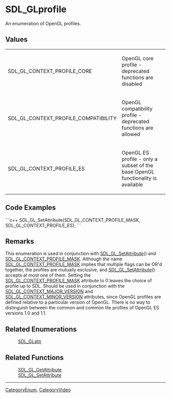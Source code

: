 <!-- pragma section-numbers off -->
<!-- pragma camelcase off -->

= SDL_GLprofile =
An enumeration of OpenGL profiles.



== Values ==
{|
|SDL_GL_CONTEXT_PROFILE_CORE
|OpenGL core profile - deprecated functions are disabled
|-
|SDL_GL_CONTEXT_PROFILE_COMPATIBILITY
|OpenGL compatibility profile - deprecated functions are allowed
|-
|SDL_GL_CONTEXT_PROFILE_ES
|OpenGL ES profile - only a subset of the base OpenGL functionality is available
|}

== Code Examples ==
```c++
SDL_GL_SetAttribute(SDL_GL_CONTEXT_PROFILE_MASK, SDL_GL_CONTEXT_PROFILE_ES);
```


== Remarks ==
This enumeration is used in conjunction with [[SDL_GL_SetAttribute]]() and [[SDL_GLattr|SDL_GL_CONTEXT_PROFILE_MASK]].  Although the name [[SDL_GLattr|SDL_GL_CONTEXT_PROFILE_MASK]] implies that multiple flags can be OR'd together, the profiles are mutually exclusive, and [[SDL_GL_SetAttribute]]() accepts at most one of them.  Setting the [[SDL_GLattr|SDL_GL_CONTEXT_PROFILE_MASK]] attribute to 0 leaves the choice of profile up to SDL.  Should be used in conjunction with the [[SDL_GLattr|SDL_GL_CONTEXT_MAJOR_VERSION]] and [[SDL_GLattr|SDL_GL_CONTEXT_MINOR_VERSION]] attributes, since OpenGL profiles are defined relative to a particular version of OpenGL.  There is no way to distinguish between the common and common lite profiles of OpenGL ES versions 1.0 and 1.1.


== Related Enumerations ==
:[[SDL_GLattr]]

== Related Functions ==
:[[SDL_GL_GetAttribute]]
:[[SDL_GL_SetAttribute]]

----
[[CategoryEnum]], [[CategoryVideo]]
